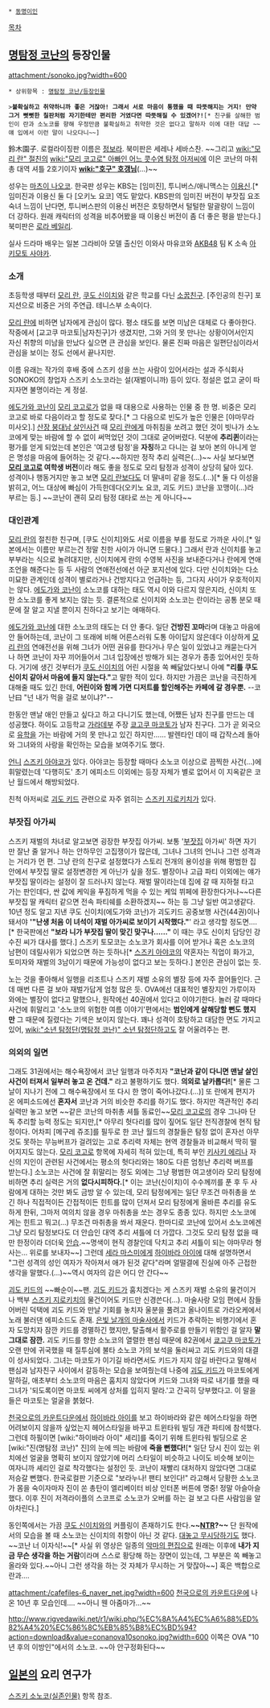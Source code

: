  * [[동명이인]]

[[목차]]

== [[명탐정 코난]]의 등장인물 ==
attachment:/sonoko.jpg?width=600

 * 상위항목 : [[명탐정 코난/등장인물]]

 >'''불확실하고 취약하니까 좋은 거잖아! 그래서 서로 마음이 통했을 때 따뜻해지는 거지! 만약 그거 뻣뻣한 칠판처럼 자기한테만 편리한 거였다면 따뜻해질 수 있겠어?!'''[* 친구를 살해한 범인이 란과 소노코를 향해 우정만큼 불확실하고 취약한 것은 없다고 말하자 이에 대한 대답 ~~얘 입에서 이런 말이 나오다니~~]

鈴木園子. 로컬라이징판 이름은 [[정보라]]. 북미판은 세레나 세바스찬. ~~그리고 [[wiki:"모리 란" 절친]]의 [[wiki:"모리 코고로" 아빠인 어느 콧수염 탐정 아저씨]]에 이은 코난의 마취총 대역 셔틀 2호기이자 '''[[wiki:"호구" 호갱님]]'''(...)~~

성우는 [[마츠이 나오코]]. 한국판 성우는 KBS는 [임미진], 투니버스/애니맥스는 [[이용신]].[* 임미진과 이용신 둘 다 [오키노 요코] 역도 맡았다. KBS판의 임미진 버전이 부잣집 요조숙녀 느낌이 난다면, 투니버스판의 이용신 버전은 호탕하면서 털털한 말괄량이 느낌이 더 강하다. 원래 캐릭터의 성격을 비추어봤을 때 이용신 버전이 좀 더 좋은 평을 받는다.] 북미판은 [[로라 베일리]].

실사 드라마 배우는 일본 그라비아 모델 출신인 이와사 마유코와 [[AKB48]] 팀 K 소속 [[아키모토 사야카]].

=== 소개 ===
초등학생 때부터 [[모리 란]], [[쿠도 신이치]]와 같은 학교를 다닌 [[소꿉친구]]. [주인공의 친구] 포지션으로 비중은 거의 주연급. 테니스부 소속이다.

[[모리 란]]에 비하면 남자에게 관심이 많다. 평소 태도를 보면 미남은 대체로 다 좋아한다. 작중에서 [교고쿠 마코토|남자친구]가 생겼지만, 그와 거의 못 만나는 상황이어서인지 자신 취향의 미남을 만났다 싶으면 큰 관심을 보인다. 물론 진짜 마음은 일편단심이라서 관심을 보이는 정도 선에서 끝나지만.

이름 유래는 작가의 후배 중에 스즈키 성을 쓰는 사람이 있어서라는 설과 주식회사 SONOKO의 창업자 스즈키 소노코라는 설(재벌이니까) 등이 있다. 정설은 없고 굳이 따지자면 불명이라는 게 정설.

[[에도가와 코난]]이 [[모리 코고로]]가 없을 때 대용으로 사용하는 인물 중 한 명. 비중은 모리 코고로 바로 다음이라고 할 정도로 잦다.[* 그 다음으로 빈도가 높은 인물은 [야마무라 미사오].] [[산장 붕대남 살인사건]] 때 [[모리 란]]에게 마취침을 쏘려고 했던 것이 빗나가 소노코에게 맞는 바람에 할 수 없이 써먹었던 것이 그대로 굳어버렸다. 덕분에 '''추리퀸'''이라는 평가를 얻게 되었는데 본인은 '여고생 탐정'을 '''자칭'''하고 다니는 걸 보아 본의 아니게 얻은 명성을 마음에 들어하는 것 같다.~~하지만 정작 추리 실력은(...)~~ 사실 보다보면 '''[[모리 코고로]] 여학생 버전'''이라 해도 좋을 정도로 모리 탐정과 성격이 상당히 닮아 있다. 성격이나 행동거지만 놓고 보면 [[모리 란]]보다도 더 딸내미 같을 정도.(...)[* 둘 다 이성을 밝히고, 어느 대상에 빠심이 가득한데다(오키노 요코, 괴도 키드) 코난을 꼬맹이(...)라 부르는 등.] ~~코난이 괜히 모리 탐정 대타로 쓰는 게 아니다~~

=== 대인관계 ===
[[모리 란]]의 절친한 친구며, [쿠도 신이치]와도 서로 이름을 부를 정도로 가까운 사이.[* 일본에서는 이름만 부르는건 정말 친한 사이가 아니면 드물다.] 그래서 란과 신이치를 놓고 부부라는 식으로 놀려대지만, 신이치에게 란의 수영복 사진을 보내준다거나 란에게 연애조언을 해준다는 등 두 사람의 연애전선에선 아군 포지션에 있다. 다만 신이치와는 다소 미묘한 관계인데 성격이 별로라거나 건방지다고 언급하는 등, 그다지 사이가 우호적이지는 않다. [[에도가와 코난]]이 소노코를 대하는 태도 역시 이와 다르지 않은지라, 신이치 또한 소노코를 좋게 보지는 않는 듯. 결론적으로 신이치와 소노코는 란이라는 공통 분모 때문에 잘 알고 지낼 뿐이지 친하다고 보기는 애매하다.

[[에도가와 코난]]에 대한 소노코의 태도는 더 안 좋다. 일단 '''건방진 꼬마'''라며 대놓고 마음에 안 들어하는데, 코난이 그 또래에 비해 어른스러워 도통 아이답지 않은데다 이상하게 [[모리 란]]의 연애전선을 위해 그녀가 어떤 권유를 한다거나 무슨 일이 있었냐고 캐묻는다거나 하면 코난이 자꾸 끼어들어서 그녀 입장에선 방해가 되는 경우가 종종 있어서인 듯하다. 거기에 생긴 것부터가 [[쿠도 신이치]]의 어린 시절을 쏙 빼닮았다보니 아예 '''"리틀 쿠도 신이치 같아서 마음에 들지 않는다."'''고 말한 적이 있다. 하지만 가끔은 코난을 극진하게 대해줄 때도 있긴 한데, '''어린이와 함께 가면 디저트를 할인해주는 카페에 갈 경우뿐.''' --코난曰 "넌 내가 먹을 걸로 보이냐?"--

한동안 맨날 애인 만들고 싶다고 하고 다니기도 했는데, 어쨌든 남자 친구를 만드는 데 성공했다. 하이도 고등학교 [[가라데]]부 주장 [[쿄고쿠 마코토]]가 남자 친구다. 그가 곧 외국으로 [[유학]]을 가는 바람에 거의 못 만나고 있긴 하지만…… 발렌타인 데이 때 갑작스레 돌아와 그녀와의 사랑을 확인하는 모습을 보여주기도 했다.

[[언니]] [[스즈키 아야코]]가 있다. 아야코는 등장할 때마다 소노코 이상으로 끔찍한 사건(...)에 휘말렸는데 '다행히도' 초기 에피소드 이외에는 등장 자체가 별로 없어서 이 지옥같은 코난 월드에서 해방되었다. 

친척 아저씨로 [[괴도 키드]] 관련으로 자주 얽히는 [[스즈키 지로키치]]가 있다.

=== 부잣집 아가씨 ===
스즈키 재벌의 차녀로 알고보면 굉장한 부잣집 아가씨. 보통 '[[부잣집]] 아가씨' 하면 자기만 잘난 줄 알거나 하는 안하무인 고집쟁이가 많은데, 그녀나 그녀의 언니나 그런 성격과는 거리가 먼 편. 그냥 란의 친구로 설정했다가 스토리 전개의 용이성을 위해 평범한 집안에서 부잣집 딸로 설정변경한 게 아닌가 싶을 정도. 별장이나 고급 파티 이외에는 얘가 부잣집 딸이라는 설정이 잘 드러나지 않는다. 재벌 딸이라는데 집에 갈 때 지하철 타고 가는 판인데다, 싼 값에 케익을 푸짐하게 먹을 수 있는 케잌 뷔페에 환장한다거나~~다른 부잣집 딸 캐릭터 같으면 전속 파티쉐를 소환하겠지~~ 하는 등 그냥 일반 여고생같다. 10년 정도 알고 지낸 쿠도 신이치(에도가와 코난)가 괴도키드 공중보행 사건(44권)이나 돼서야 ''''"난생 처음 이 녀석이 재벌 아가씨로 보이기 시작했다."'''' 라고 생각할 정도면….[* 한국판에선 '''"보라 니가 부잣집 딸이 맞긴 맞구나……"''' 이 때는 쿠도 신이치 담당인 강수진 씨가 대사를 했다.] 스즈키 토모코는 소노코가 회사를 이어 받거나 혹은 소노코의 남편이 데릴사위가 되었으면 하는 듯하나[* [[스즈키 아야코]]의 약혼자는 직업이 화가고, 토미자와 재벌의 3남이기 때문에 가능성이 없다고 보는 듯하다.] 본인은 관심이 없는 듯.

노는 것을 좋아해서 일행을 리조트나 스즈키 재벌 소유의 별장 등에 자주 끌어들인다. 근데 매번 다른 걸 보아 재벌가답게 엄청 많은 듯. OVA에선 대표적인 별장지인 가루이자와에는 별장이 없다고 말했으나, 원작에선 40권에서 있다고 이야기한다. 놀러 갈 때마다 사건에 휘말리고 '소노코의 위험한 여름 이야기'편에서는 '''범인에게 살해당할 뻔도 했지만''' 그 때문에 질렸다는 기색은 보이지 않는다. 꽤나 성격이 호탕하고 대담한 면도 가지고 있어, [[wiki:"소년 탐정단(명탐정 코난)" 소년 탐정단]]하고도 잘 어울려주는 편.

=== 의외의 일면 ===
그래도 31권에서는 해수욕장에서 코난 일행과 마주치자 '''"코난과 같이 다니면 맨날 살인사건이 터져서 일부러 놓고 온 건데."''' 라고 불평하기도 했다. '''의외로 날카롭다!'''[* 물론 그 날이 지나기 전에 그 해수욕장에서 또 다시 한 명이 죽어나갔다.(…)] 또 란에게 편지가 온 에피소드에선 '''혼자서''' 코난과 거의 비슷한 추리를 하기도 했다. 하지만 객관적인 추리 실력만 놓고 보면 ~~같은 코난의 마취총 셔틀 동료인~~[[모리 코고로]]의 경우 그나마 단독 추리할 능력 정도는 되지만,[* 아무리 헛다리를 많이 짚어도 일단 전직경찰에 현직 탐정이다. 어차피 [메구레 쥬조]를 필두로 한 코난 월드의 경찰들은 탐정 없이 혼자선 아무것도 못하는 무능버프가 걸려있는 고로 추리력 자체는 현역 경찰들과 비교해서 딱히 떨어지지도 않는다. [[모리 코고로]] 항목에 자세히 적혀 있는데, 특히 부인 [[키사키 에리]]나 자신의 지인이 관련된 사건에서는 평소의 헛다리와는 180도 다른 엄청난 추리력 버프를 받는다.] 소노코는 사건에 잘 휘말리는 정도 외에는 그냥 평범한 여고생이라 모리 탐정에 비하면 추리 실력은 거의 '''없다시피하다.'''[* 이는 코난(신이치)이 수수께끼를 푼 후 두 사람에게 대하는 것만 봐도 금방 알 수 있는데, 모리 탐정에게는 일단 무조건 마취총을 쏘긴 하나 직접적이든 간접적이든 힌트를 많이 던져서 모리 탐정에게 올바른 추리를 유도하게 한뒤, 그마저 여의치 않을 경우 마취총을 쏘는 경우도 종종 있다. 하지만 소노코에게는 힌트고 뭐고(...) 무조건 마취총을 쏴서 재운다. 한마디로 코난에 있어서 소노코에겐 그냥 모리 탐정보다도 더 안습인 대역 추리 셔틀에 더 가깝다. 그것도 모리 탐정 없을 때만 한정이라 더더욱 [[안습]].~~명색이 현직 경찰인데 닥치고 추리 셔틀이 되는 야마무라 형사는... 위로를 보내자~~] 그런데 [[세라 마스미]]에게 [[하이바라 아이]]에 대해 설명하면서 "그런 성격의 성인 여자가 작아져서 애가 된것 같다"라며 얼떨결에 진실에 아주 근접한 생각을 말했다.(...)~~역시 여자의 감은 어디 안 간다~~

[[괴도 키드]]의 ~~빠순이~~팬. [[괴도 키드]]가 훔치겠다는 게 스즈키 재벌 소유의 물건이거나 백부 [[스즈키 지로키치]]의 물건이어도 키드만 신경쓴다(…). 마술사랑 모임 편에서 잠들어버린 덕택에 괴도 키드와 만날 기회를 놓치자 울분을 풀려고 올나이트로 가라오케에서 노래 불러댄 에피소드도 존재. [[은빛 날개의 마술사]]에서 키드가 추락하는 비행기에서 혼자 도망치자 잠깐 키드를 경멸하긴 했지만, 탈출해서 활주로를 만들기 위함인 걸 알자 '''말 그대로 잠깐.''' 괴도 키드를 향한 소노코의 열렬한 팬심 때문에 82권에서 [[쿄고쿠 마코토]]가 오랜 만에 귀국했을 때 질투심에 불타 소노코 가의 보석을 둘러싸고 괴도 키드와의 대결이 성사되었다. 그녀는 마코토가 이기길 바라면서도 키드가 지지 않길 바란다고 말해서 팬심과 남자친구 사이에서 갈등하는 모습을 보여줬는데  나중에 [[괴도 키드]]가 마코토에게 말하길, 애초부터 소노코의 마음은 훔치지 않았다며 키드와 그녀와 따로 내기를 했을 때 그녀가 '되도록이면 마코토 씨에게 상처를 입히지 말라.'고 간곡히 당부했다고. 이 말을 들은 마코토는 얼굴을 붉혔다.

[[천국으로의 카운트다운]]에서 [[하이바라 아이]]를 보고 하이바라와 같은 헤어스타일을 하면 어려보이지 않을까 싶었는지 헤어스타일을 바꾸고 트윈타워 빌딩 개관 파티에 참석했다. 그런데 하필이면 [wiki:"하이바라 아이" 셰리]를 죽이기 위해 트윈타워 빌딩으로 온 [wiki:"진(명탐정 코난)" 진]의 눈에 띄는 바람에 '''죽을 뻔했다!'''[* 일단 당시 진이 있는 위치에선 얼굴을 명확히 보이지 않았기에 머리 스타일이 비슷하고 나이도 비슷해 보이는 여자니까 셰리인 걸로 착각했다는 설정인 듯. 코난이 재빨리 대처하지 않았다면 그대로 저승갈 뻔했다. 한국로컬판 기준으로 "보라누나! 팬티 보인다!" 라고해서 당황한 소노코가 몸을 숙이자마자 진이 쏜 총탄이 엘리베이터 비상 인터폰 버튼에 명중! 정말 아슬아슬했다. 이후 진이 저격라이플의 스코프로 소노코가 오버를 하는 걸 보고 다른 사람임을 알아차린다.]

동인쪽에서는 가끔 [[쿠도 신이치]]와의 커플링이 존재하기도 한다.'''~~[[NTR]]?~~''' 단 원작에서의 모습을 볼 때 소노코는 신이치의 취향이 아닌 것 같다. [http://www.youtube.com/watch?feature=player_embedded&v=O8DsSqzeTeI 대놓고 무시당하기도] 했다. ~~코난 너 이자식!~~[* 사실 위 영상은 일종의 [[악마의 편집]]으로 원래는 이후에 '''내가 지금 무슨 생각을 하는 거람'''이라며 스스로 황당해 하는 장면이 있는데, 그 부분은 쏙 빼놓고 올라와 있다.~~아니 그런 생각을 하는 것 자체가 무시하는 거 맞잖아~~] 혹은 백합으로 란과….

attachment:/cafefiles-6_naver_net.jpg?width=600
[[천국으로의 카운트다운]]에 나온 10년 후 모습인데…. ~~아니 웬 아줌마가...~~

http://www.rigvedawiki.net/r1/wiki.php/%EC%8A%A4%EC%A6%88%ED%82%A4%20%EC%86%8C%EB%85%B8%EC%BD%94?action=download&value=conanova10sonoko.jpg?width=600
이쪽은 OVA "10년 후의 이방인"에서의 소노코. ~~아 안구정화된다~~


== [[일본]]의 요리 연구가 ==
[[스즈키 소노코(실존인물)]] 항목 참조.
